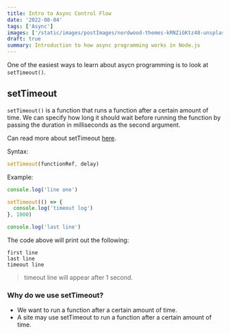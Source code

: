 ```yaml
---
title: Intro to Async Control Flow
date: '2022-08-04'
tags: ['Async']
images: ['/static/images/postImages/nordwood-themes-kRNZiGKtz48-unsplash.jpg']
draft: true
summary: Introduction to how async programming works in Node.js
---
```


One of the easiest ways to learn about asycn programming is to look at `setTimeout()`.

## setTimeout

`setTimeout()` is a function that runs a function after a certain amount of time. We can specify how long it should wait before running the function by passing the duration in milliseconds as the second argument.

Can read more about setTimeout [here](https://developer.mozilla.org/en-US/docs/Web/API/setTimeout).

Syntax:

```js
setTimeout(functionRef, delay)
```

Example:

```js
console.log('line one')

setTimeout(() => {
  console.log('timeout log')
}, 1000)

console.log('last line')
```

The code above will print out the following:

```
first line
last line
timeout line
```

> timeout line will appear after 1 second.

### Why do we use setTimeout?

- We want to run a function after a certain amount of time.
- A site may use setTimeout to run a function after a certain amount of time.
